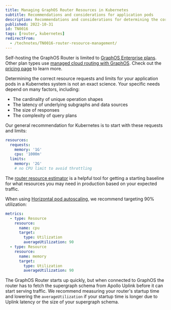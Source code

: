 ```yaml
---
title: Managing GraphOS Router Resources in Kubernetes
subtitle: Recommendations and considerations for application pods
description: Recommendations and considerations for determining the correct resource requests and limits for application pods in a Kubernetes system.
published: 2022-10-31
id: TN0016
tags: [router, kubernetes]
redirectFrom:
  - /technotes/TN0016-router-resource-management/
---
```


<EnterpriseFeature>

Self-hosting the GraphOS Router is limited to [GraphOS Enterprise plans](https://www.apollographql.com/pricing). Other plan types use [managed cloud routing with GraphOS](/graphos/cloud-routing). Check out the [pricing page](https://www.apollographql.com/pricing#graphos-router) to learn more.

</EnterpriseFeature>

Determining the correct resource requests and limits for your application pods in a Kubernetes system is not an exact science. Your specific needs depend on many factors, including:

- The cardinality of unique operation shapes
- The latency of underlying subgraphs and data sources
- The size of responses
- The complexity of query plans

Our general recommendation for Kubernetes is to start with these requests and limits:

```yaml
resources:
  requests:
    memory: '1G'
    cpu: '1000m'
  limits:
    memory: '2G'
    # no CPU limit to avoid throttling
```

<Tip>

The [router resource estimator](/graphos/routing/self-hosted/resource-estimator) is a helpful tool for getting a starting baseline for what resources you may need in production based on your expected traffic.

</Tip>

When using [Horizontal pod autoscaling](https://kubernetes.io/docs/tasks/run-application/horizontal-pod-autoscale/), we recommend targeting 90% utilization:

```yaml
metrics:
  - type: Resource
    resource:
      name: cpu
      target:
        type: Utilization
        averageUtilization: 90
  - type: Resource
    resource:
      name: memory
      target:
        type: Utilization
        averageUtilization: 90
```

The GraphOS Router starts up quickly, but when connected to GraphOS the router has to fetch the supergraph schema from Apollo Uplink before it can start serving traffic. We recommend measuring your router's startup time and lowering the `averageUtilization` if your startup time is longer due to Uplink latency or the size of your supergraph schema.
